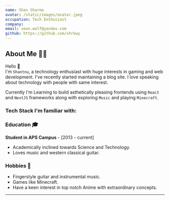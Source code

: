 ```yaml
---
name: Shan Sharma
avatar: /static/images/avatar.jpeg
occupation: Tech Enthusiast
company:
email: xeon.wolf@yandex.com
github: https://github.com/shrkwy
---
```


## About Me 👨‍💻

Hello <span className="wave">👋</span>  
I'm `Shantnu`, a technology enthusiast with huge interests in gaming and web development. I've recently started maintaining a blog site. I love speaking about technology with people with same interest.

Currently I'm Learning to build asthetically pleasing frontends using `React` and `NextJS` frameworks along with exploring `Music` and playing `Minecraft`.

### Tech Stack I'm familiar with:

<FamiliarTechStack />

### Education 🎓

**Student in APS Campus** - [2013 - current]

- Academically inclined towards Science and Technology.
- Loves music and western classical guitar.

### Hobbies 🎯

- Fingerstyle guitar and instrumental music.
- Games like Minecraft.
- Have a keen interest in top notch Anime with extraordinary concepts.

<hr />